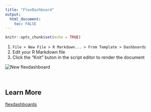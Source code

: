 ```yaml
---
title: "FlexDashboard"
output: 
  html_document:
    toc: FALSE
---
```


```r
knitr::opts_chunk$set(echo = TRUE)
```

1. `File > New File > R Markdown... > From Template > Dashboards`
1. Edit your R Markdown file
1. Click the "Knit" buton in the script editor to render the document

![](images/new_dashboard.gif "New flexdashboard")


&nbsp;

## Learn More

[flexdashboards](https://rmarkdown.rstudio.com/flexdashboard/) 


